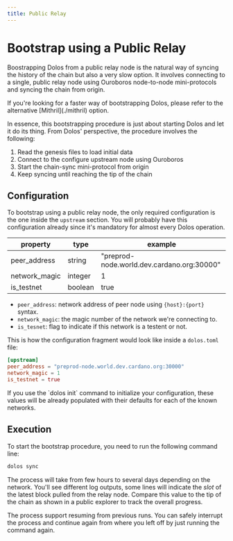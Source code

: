 ```yaml
---
title: Public Relay
---
```



# Bootstrap using a Public Relay

Boostrapping Dolos from a public relay node is the natural way of syncing the history of the chain but also a very slow option. It involves connecting to a single, public relay node using Ouroboros node-to-node mini-protocols and syncing the chain from origin.

<Aside type="note">
If you're looking for a faster way of bootstrapping Dolos, please refer to the alternative [Mithril](./mithril) option.
</Aside>

In essence, this bootstrapping procedure is just about starting Dolos and let it do its thing. From Dolos' perspective, the procedure involves the following:

1. Read the genesis files to load initial data
2. Connect to the configure upstream node using Ouroboros
3. Start the chain-sync mini-protocol from origin
4. Keep syncing until reaching the tip of the chain

## Configuration

To bootstrap using a public relay node, the only required configuration is the one inside the `upstream` section. You will probably have this configuration already since it's mandatory for almost every Dolos operation.

| property      | type    | example                                    |
| ------------- | ------- | ------------------------------------------ |
| peer_address  | string  | "preprod-node.world.dev.cardano.org:30000" |
| network_magic | integer | 1                                          |
| is_testnet    | boolean | true                                       |

- `peer_address`: network address of peer node using `{host}:{port}` syntax.
- `network_magic`: the magic number of the network we're connecting to.
- `is_tesnet`: flag to indicate if this network is a testent or not.

This is how the configuration fragment would look like inside a `dolos.toml` file:

```toml
[upstream]
peer_address = "preprod-node.world.dev.cardano.org:30000"
network_magic = 1
is_testnet = true
```

<Aside type="note">
If you use the `dolos init` command to initialize your configuration, these values will be already populated with their defaults for each of the known networks.
</Aside>

## Execution

To start the bootstrap procedure, you need to run the following command line:

```sh
dolos sync
```

The process will take from few hours to several days depending on the network. You'll see different log outputs, some lines will indicate the _slot_  of the latest block pulled from the relay node. Compare this value to the tip of the chain as shown in a public explorer to track the overall progress.

<Aside type="note">
The process support resuming from previous runs. You can safely interrupt the process and continue again from where you left off by just running the command again.
</Aside>
